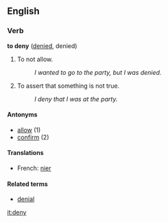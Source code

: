 ==English==

===Verb===
'''to deny''' ([[denied]], denied)
# To not allow.
#: ''I wanted to go to the party, but I was denied.''
# To assert that something is not true.
#: ''I deny that I was at the party.''

====Antonyms====
*[[allow]] (1)
*[[confirm]] (2)

====Translations====
*French: [[nier]]
====Related terms====
*[[denial]]

[[it:deny]]
